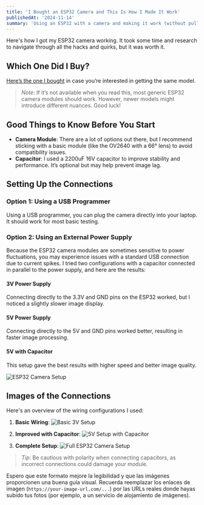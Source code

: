 ```yaml
---
title: 'I Bought an ESP32 Camera and This Is How I Made It Work'
publishedAt: '2024-11-14'
summary: 'Using an ESP32 with a camera and making it work (without pulling your hair out)'
---
```


Here's how I got my ESP32 camera working. It took some time and research to navigate through all the hacks and quirks, but it was worth it.

## Which One Did I Buy?

[Here’s the one I bought](https://es.aliexpress.com/item/1005002808966055.html?spm=a2g0o.order_list.order_list_main.101.37e3194dLM5yUd&gatewayAdapt=glo2esp) in case you’re interested in getting the same model.

> *Note*: If it’s not available when you read this, most generic ESP32 camera modules should work. However, newer models might introduce different nuances. Good luck!

## Good Things to Know Before You Start

- **Camera Module**: There are a lot of options out there, but I recommend sticking with a basic module (like the OV2640 with a 66° lens) to avoid compatibility issues.
- **Capacitor**: I used a 2200uF 16V capacitor to improve stability and performance. It’s optional but may help prevent image lag.

## Setting Up the Connections
### Option 1: Using a USB Programmer

Using a USB programmer, you can plug the camera directly into your laptop. It should work for most basic testing.

### Option 2: Using an External Power Supply

Because the ESP32 camera modules are sometimes sensitive to power fluctuations, you may experience issues with a standard USB connection due to current spikes. I tried two configurations with a capacitor connected in parallel to the power supply, and here are the results:

#### 3V Power Supply
Connecting directly to the 3.3V and GND pins on the ESP32 worked, but I noticed a slightly slower image display.

#### 5V Power Supply
Connecting directly to the 5V and GND pins worked better, resulting in faster image processing.

#### 5V with Capacitor
This setup gave the best results with higher speed and better image quality.

![ESP32 Camera Setup](https://your-image-url.com/esp32-setup.jpg) 

## Images of the Connections

Here's an overview of the wiring configurations I used:

1. **Basic Wiring**:
   ![Basic 3V Setup](https://your-image-url.com/esp32-basic-3v.jpg) 

2. **Improved with Capacitor**:
   ![5V Setup with Capacitor](https://your-image-url.com/esp32-5v-capacitor.jpg)

3. **Complete Setup**:
   ![Full ESP32 Camera Setup](https://your-image-url.com/esp32-complete.jpg) 

> *Tip*: Be cautious with polarity when connecting capacitors, as incorrect connections could damage your module.

Espero que este formato mejore la legibilidad y que las imágenes proporcionen una buena guía visual. Recuerda reemplazar los enlaces de imagen (`https://your-image-url.com/...`) por las URLs reales donde hayas subido tus fotos (por ejemplo, a un servicio de alojamiento de imágenes).



    


